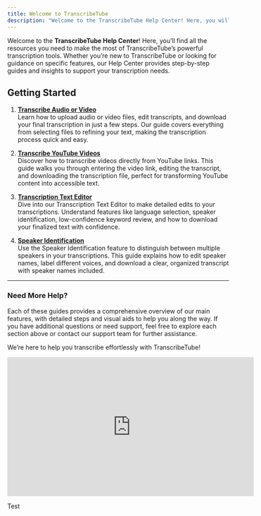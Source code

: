 ```yaml
---
title: Welcome to TranscribeTube
description: "Welcome to the TranscribeTube Help Center! Here, you will find all the resources you need to make the most of TranscribeTube’s powerful transcription tools"
---
```


Welcome to the **TranscribeTube Help Center**! Here, you’ll find all the resources you need to make the most of TranscribeTube’s powerful transcription tools. Whether you’re new to TranscribeTube or looking for guidance on specific features, our Help Center provides step-by-step guides and insights to support your transcription needs.

## Getting Started

1. **[Transcribe Audio or Video](/transcribe-audio-video)**  
   Learn how to upload audio or video files, edit transcripts, and download your final transcription in just a few steps. Our guide covers everything from selecting files to refining your text, making the transcription process quick and easy.

2. **[Transcribe YouTube Videos](/transcribe-youtube-video)**  
   Discover how to transcribe videos directly from YouTube links. This guide walks you through entering the video link, editing the transcript, and downloading the transcription file, perfect for transforming YouTube content into accessible text.

3. **[Transcription Text Editor](/transcription-editor)**  
   Dive into our Transcription Text Editor to make detailed edits to your transcriptions. Understand features like language selection, speaker identification, low-confidence keyword review, and how to download your finalized text with confidence.

4. **[Speaker Identification](/speaker-identification)**  
   Use the Speaker Identification feature to distinguish between multiple speakers in your transcriptions. This guide explains how to edit speaker names, label different voices, and download a clear, organized transcript with speaker names included.

---

### Need More Help?

Each of these guides provides a comprehensive overview of our main features, with detailed steps and visual aids to help you along the way. If you have additional questions or need support, feel free to explore each section above or contact our support team for further assistance.

We’re here to help you transcribe effortlessly with TranscribeTube!

<iframe
  width="560"
  height="315"
  src="https://www.youtube.com/embed/aAYwDPxzhvM"
  title="YouTube video player"
  frameborder="0"
  allow="accelerometer; autoplay; clipboard-write; encrypted-media; gyroscope; picture-in-picture"
  allowfullscreen
></iframe>

Test